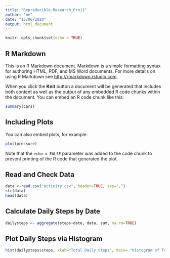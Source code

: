 ```yaml
---
title: "Reproducible_Research_Proj1"
author: "me"
date: "15/06/2020"
output: html_document
---
```


```r
knitr::opts_chunk$set(echo = TRUE)
```

## R Markdown

This is an R Markdown document. Markdown is a simple formatting syntax for authoring HTML, PDF, and MS Word documents. For more details on using R Markdown see <http://rmarkdown.rstudio.com>.

When you click the **Knit** button a document will be generated that includes both content as well as the output of any embedded R code chunks within the document. You can embed an R code chunk like this:

```r
summary(cars)
```

## Including Plots

You can also embed plots, for example:

```r
plot(pressure)
```

Note that the `echo = FALSE` parameter was added to the code chunk to prevent printing of the R code that generated the plot.

## Read and Check Data
``` r
data <-read.csv("activity.csv", header=TRUE, sep=",")
str(data)
head(data)
```


## Calculate Daily Steps by Date
```r
dailysteps <- aggregate(steps~date, data, sum, na.rm=TRUE)
```

## Plot Daily Steps via Histogram
```r
hist(dailysteps$steps, xlab="Total Daily Steps", main= "Histogram of Total Daily Step Count",col=4)
```

